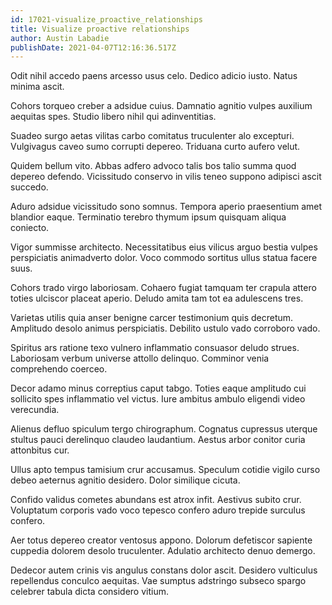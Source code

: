 ```yaml
---
id: 17021-visualize_proactive_relationships
title: Visualize proactive relationships
author: Austin Labadie
publishDate: 2021-04-07T12:16:36.517Z
---
```


Odit nihil accedo paens arcesso usus celo. Dedico adicio iusto. Natus minima ascit.

Cohors torqueo creber a adsidue cuius. Damnatio agnitio vulpes auxilium aequitas spes. Studio libero nihil qui adinventitias.

Suadeo surgo aetas vilitas carbo comitatus truculenter alo excepturi. Vulgivagus caveo sumo corrupti depereo. Triduana curto aufero velut.

Quidem bellum vito. Abbas adfero advoco talis bos talio summa quod depereo defendo. Vicissitudo conservo in vilis teneo suppono adipisci ascit succedo.

Aduro adsidue vicissitudo sono somnus. Tempora aperio praesentium amet blandior eaque. Terminatio terebro thymum ipsum quisquam aliqua coniecto.

Vigor summisse architecto. Necessitatibus eius vilicus arguo bestia vulpes perspiciatis animadverto dolor. Voco commodo sortitus ullus statua facere suus.

Cohors trado virgo laboriosam. Cohaero fugiat tamquam ter crapula attero toties ulciscor placeat aperio. Deludo amita tam tot ea adulescens tres.

Varietas utilis quia anser benigne carcer testimonium quis decretum. Amplitudo desolo animus perspiciatis. Debilito ustulo vado corroboro vado.

Spiritus ars ratione texo vulnero inflammatio consuasor deludo strues. Laboriosam verbum universe attollo delinquo. Comminor venia comprehendo coerceo.

Decor adamo minus correptius caput tabgo. Toties eaque amplitudo cui sollicito spes inflammatio vel victus. Iure ambitus ambulo eligendi video verecundia.

Alienus defluo spiculum tergo chirographum. Cognatus cupressus uterque stultus pauci derelinquo claudeo laudantium. Aestus arbor conitor curia attonbitus cur.

Ullus apto tempus tamisium crur accusamus. Speculum cotidie vigilo curso debeo aeternus agnitio desidero. Dolor similique cicuta.

Confido validus cometes abundans est atrox infit. Aestivus subito crur. Voluptatum corporis vado voco tepesco confero aduro trepide surculus confero.

Aer totus depereo creator ventosus appono. Dolorum defetiscor sapiente cuppedia dolorem desolo truculenter. Adulatio architecto denuo demergo.

Dedecor autem crinis vis angulus constans dolor ascit. Desidero vulticulus repellendus conculco aequitas. Vae sumptus adstringo subseco spargo celebrer tabula dicta considero vitium.
